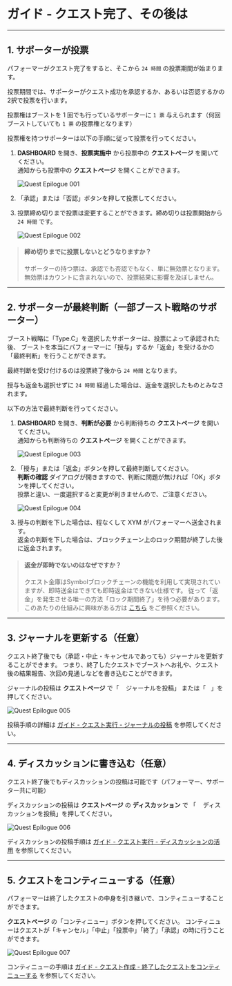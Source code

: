 # ガイド - クエスト完了、その後は

---

## 1. サポーターが投票

パフォーマーがクエスト完了をすると、そこから `24 時間` の投票期間が始まります。

投票期間では、サポーターがクエスト成功を承認するか、あるいは否認するかの2択で投票を行います。

投票権はブーストを 1 回でも行っているサポーターに `1 票` 与えられます（何回ブーストしていても `1 票` の投票権となります）

投票権を持つサポーターは以下の手順に従って投票を行ってください。

1. **DASHBOARD** を開き、**投票実施中** から投票中の **クエストページ** を開いてください。<br />
   通知からも投票中の **クエストページ** を開くことができます。

   ![Quest Epilogue 001](/user-manual/ja/guide/quest-epilogue-001.png)

2. 「承認」または「否認」ボタンを押して投票してください。
3. 投票締め切りまで投票は変更することができます。締め切りは投票開始から `24 時間` です。

   ![Quest Epilogue 002](/user-manual/ja/guide/quest-epilogue-002.png)

> #### 締め切りまでに投票しないとどうなりますか？
>
> サポーターの持つ票は、承認でも否認でもなく、単に無効票となります。無効票はカウントに含まれないので、投票結果に影響を及ぼしません。

---

## 2. サポーターが最終判断（一部ブースト戦略のサポーター）

ブースト戦略に「Type.C」を選択したサポーターは、投票によって承認された後、
ブーストを本当にパフォーマーに「授与」するか「返金」を受けるかの「最終判断」を行うことができます。

最終判断を受け付けるのは投票終了後から `24 時間` となります。

授与も返金も選択せずに `24 時間` 経過した場合は、返金を選択したものとみなされます。

以下の方法で最終判断を行ってください。

1. **DASHBOARD** を開き、**判断が必要** から判断待ちの **クエストページ** を開いてください。<br />
   通知からも判断待ちの **クエストページ** を開くことができます。

   ![Quest Epilogue 003](/user-manual/ja/guide/quest-epilogue-003.png)

2. 「授与」または「返金」ボタンを押して最終判断してください。<br />
   **判断の確認** ダイアログが開きますので、判断に問題が無ければ「OK」ボタンを押してください。<br />
   投票と違い、一度選択すると変更が利きませんので、ご注意ください。

   ![Quest Epilogue 004](/user-manual/ja/guide/quest-epilogue-004.png)

3. 授与の判断を下した場合は、程なくして XYM がパフォーマーへ送金されます。<br />
   返金の判断を下した場合は、ブロックチェーン上のロック期間が終了した後に返金されます。<br />

> #### 返金が即時でないのはなぜですか？
>
> クエスト金庫はSymbolブロックチェーンの機能を利用して実現されていますが、即時送金はできても即時返金はできない仕様です。
> 従って「返金」を発生させる唯一の方法「ロック期間終了」を待つ必要があります。<br />
> このあたりの仕組みに興味がある方は [こちら](/docs/supplement/symbol-blockchain) をご参照ください。

---

## 3. ジャーナルを更新する（任意）

クエスト終了後でも（承認・中止・キャンセルであっても）ジャーナルを更新することができます。
つまり、終了したクエストでブーストへお礼や、クエスト後の結果報告、次回の見通しなどを書き込むことができます。

ジャーナルの投稿は **クエストページ** で「<img src="/user-manual/edit-regular.svg" className="inline" height="12" /> ジャーナルを投稿」
または「<img src="/user-manual/plus-solid.svg" className="inline" height="12" />」を押してください。

![Quest Epilogue 005](/user-manual/ja/guide/quest-epilogue-005.png)

投稿手順の詳細は [ガイド - クエスト実行 - ジャーナルの投稿](/docs/guide/quest-performance#post-journal) を参照してください。

---

## 4. ディスカッションに書き込む（任意）

クエスト終了後でもディスカッションの投稿は可能です（パフォーマー、サポーター共に可能）

ディスカッションの投稿は **クエストページ** の **ディスカッション** で
「<img src="/user-manual/edit-regular.svg" className="inline" height="12" /> ディスカッションを投稿」を押してください。

![Quest Epilogue 006](/user-manual/ja/guide/quest-epilogue-006.png)

ディスカッションの投稿手順は [ガイド - クエスト実行 - ディスカッションの活用](/docs/guide/quest-performance) を参照してください。

---

## 5. クエストをコンティニューする（任意）

パフォーマーは終了したクエストの中身を引き継いで、コンティニューすることができます。

**クエストページ** の「コンティニュー」ボタンを押してください。
コンティニューはクエストが「キャンセル」「中止」「投票中」「終了」「承認」の時に行うことができます。

![Quest Epilogue 007](/user-manual/ja/guide/quest-epilogue-007.png)

コンティニューの手順は [ガイド - クエスト作成 - 終了したクエストをコンティニューする](/docs/guide/quest-creation#continue) を参照してください。

